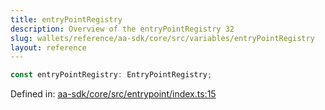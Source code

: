 ```yaml
---
title: entryPointRegistry
description: Overview of the entryPointRegistry 32
slug: wallets/reference/aa-sdk/core/src/variables/entryPointRegistry
layout: reference
---
```


```ts
const entryPointRegistry: EntryPointRegistry;
```

Defined in: [aa-sdk/core/src/entrypoint/index.ts:15](https://github.com/alchemyplatform/aa-sdk/blob/923a52171f7246172caf350853843e6680197da9/aa-sdk/core/src/entrypoint/index.ts#L15)
